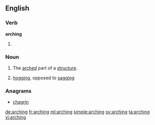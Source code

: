 ==English==

===Verb===
'''arching'''

# {{present participle of|arch}}

===Noun===
{{en-noun}}

# The [[arched]] part of a [[structure]].
# {{nautical}} [[hogging]], opposed to [[sagging]]

{{Webster 1913}}

===Anagrams===
* [[chagrin#English|chagrin]]

[[de:arching]]
[[fr:arching]]
[[ml:arching]]
[[simple:arching]]
[[sv:arching]]
[[ta:arching]]
[[vi:arching]]